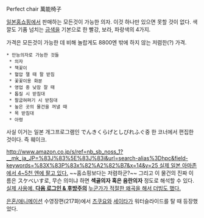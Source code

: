 Perfect chair
萬能椅子

[[일본]]홈쇼핑에서 판매하는 모든것이 가능한 의자. 이것 하나만 있으면 못할 것이 없다. 색깔도 기품 넘치는 [[금색]]을 기본으로 한 빨강, 보라, 파랑색의 4가지.

가격은 모든것이 가능한 데 비해 놀랍게도 8800엔 밖에 하지 않는 저렴한(?) 가격.

 * 만능의자로 가능한 것들
  * 의자
  * 책꽃이
  * 혈압 잴 때 팔 받침
  * 꽃꽃이용 화분
  * 영업 중 낮잠 잘 때
  * 톱질 시 받침대
  * 팔굽혀펴기 시 받침대
  * 높은 곳의 물건을 꺼낼 때
  * 목 받침대
  * 아령

{{{#!html
<embed pluginspage="http://www.macromedia.com/go/getflashplayer" type="application/x-shockwave-flash" classid="clsid:d27cdb6e-ae6d-11cf-96b8-444553540000" codebase="http://download.macromedia.com/pub/shockwave/cabs/flash/swflash.cab#version=10,0,0,0" width="500" height="423" src="http://play.mgoon.com/Video/V1235998" allowScriptAccess="always" allowFullScreen="true" quality="high"/>
}}}

사실 이거는 일본 개그프로그램인 でんきくらげとしびれふぐ중 한 코너에서 편집한 것이다. 즉 훼이크.

[[http://www.amazon.co.jp/s/ref=nb_sb_noss_1?__mk_ja_JP=%83J%83%5E%83J%83i&url=search-alias%3Dhpc&field-keywords=%83X%83P%83x%82%A2%82%B7&x=14&y=25 실제 일본 아마존에서 4~5천 엔에 팔고 있다.]] ~~홈쇼핑보다는 저렴하군?~~ 그리고 이 물건의 진짜 이름은 スケベいす로, 무슨 의미냐 하면 '''섹골의자 혹은 음란의자''' 정도로 해석할 수 있다. [http://www.ruliweb.com/ruliboard/read.htm?main=hb&table=cmu_yu02&left=j&db=2&num=409331 실제 사용예. '''다음 로그인 & 후방주의''']
[http://www.youtube.com/watch?v=NDZ6iE8LLDI 누군가가 적절한 왜곡을 해서 더빙도 했다.]

[[은혼/애니메이션]] 수영장편(217화)에서 [[츠쿠요]]와 [[세이타]]가 워터슬라이드를 탈 때 등장했었다.
